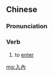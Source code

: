 {{also|入内}}
==Chinese==
{{zh-forms|s=入内}}

===Pronunciation===
{{zh-pron
|m=rùnèi
|cat=v
}}

===Verb===
{{zh-verb}}

# to [[enter]]

[[mg:入內]]